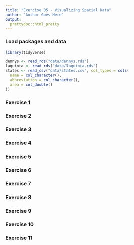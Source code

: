 ```yaml
---
title: "Exercise 05 - Visualizing Spatial Data"
author: "Author Goes Here"
output:
  prettydoc::html_pretty
---
```


### Load packages and data

```r
library(tidyverse) 
```

```r
dennys <- read_rds("data/dennys.rds")
laquinta <- read_rds("data/laquinta.rds")
states <- read_csv("data/states.csv", col_types = cols(
  name = col_character(),
  abbreviation = col_character(),
  area = col_double()
))
```

### Exercise 1



### Exercise 2



### Exercise 3



### Exercise 4



### Exercise 5



### Exercise 6


### Exercise 7


### Exercise 8


### Exercise 9


### Exercise 10


### Exercise 11


